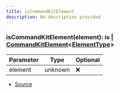 ```yaml
---
title: isCommandKitElement
description: No description provided
---
```



### isCommandKitElement(element):  is | [CommandKitElement](/next/api-reference/types/CommandKitElement)\<[ElementType](/next/api-reference/types/ElementType)>

| Parameter | Type | Optional |
| ----------- | ----------- | ----------- |
| element | unknown | ❌ |


- [Source](https://github.com/underctrl-io/commandkit/blob/f8cc07d11d2ae5ed7f529adff1649936223e27b2/packages/commandkit/src/components/common/element.ts#L27)